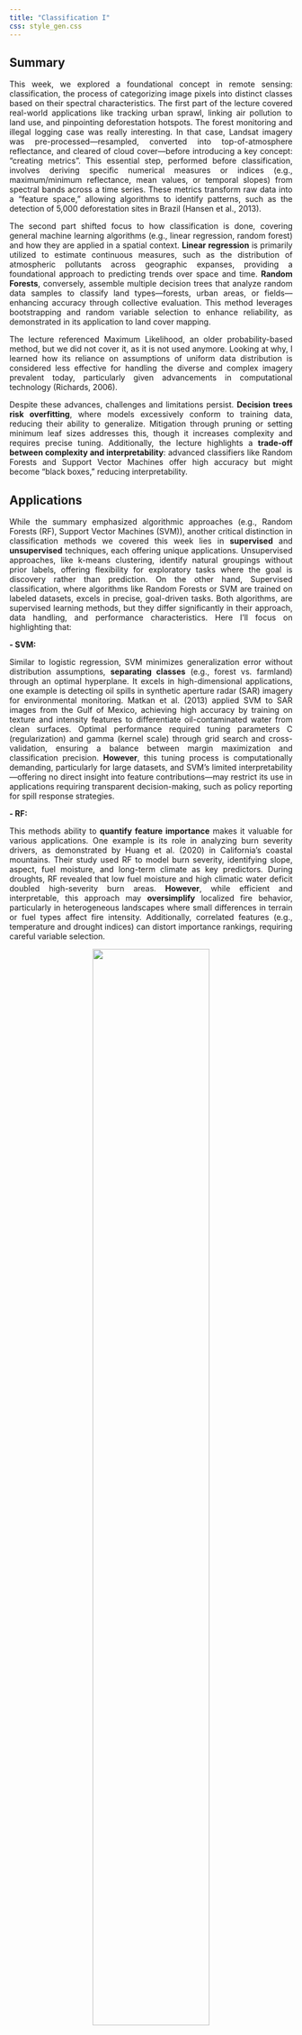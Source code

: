 ```yaml
---
title: "Classification I"
css: style_gen.css
---
```


## Summary

::: {style="text-align: justify;"}
This week, we explored a foundational concept in remote sensing: classification, the process of categorizing image pixels into distinct classes based on their spectral characteristics. The first part of the lecture covered real-world applications like tracking urban sprawl, linking air pollution to land use, and pinpointing deforestation hotspots. The forest monitoring and illegal logging case was really interesting. In that case, Landsat imagery was pre-processed—resampled, converted into top-of-atmosphere reflectance, and cleared of cloud cover—before introducing a key concept: "creating metrics". This essential step, performed before classification, involves deriving specific numerical measures or indices (e.g., maximum/minimum reflectance, mean values, or temporal slopes) from spectral bands across a time series. These metrics transform raw data into a "feature space," allowing algorithms to identify patterns, such as the detection of 5,000 deforestation sites in Brazil (Hansen et al., 2013).

The second part shifted focus to how classification is done, covering general machine learning algorithms (e.g., linear regression, random forest) and how they are applied in a spatial context. **Linear regression** is primarily utilized to estimate continuous measures, such as the distribution of atmospheric pollutants across geographic expanses, providing a foundational approach to predicting trends over space and time. **Random Forests**, conversely, assemble multiple decision trees that analyze random data samples to classify land types—forests, urban areas, or fields—enhancing accuracy through collective evaluation. This method leverages bootstrapping and random variable selection to enhance reliability, as demonstrated in its application to land cover mapping.

The lecture referenced Maximum Likelihood, an older probability-based method, but we did not cover it, as it is not used anymore. Looking at why, I learned how its reliance on assumptions of uniform data distribution is considered less effective for handling the diverse and complex imagery prevalent today, particularly given advancements in computational technology (Richards, 2006).

Despite these advances, challenges and limitations persist. **Decision trees risk overfitting**, where models excessively conform to training data, reducing their ability to generalize. Mitigation through pruning or setting minimum leaf sizes addresses this, though it increases complexity and requires precise tuning. Additionally, the lecture highlights a **trade-off between complexity and interpretability**: advanced classifiers like Random Forests and Support Vector Machines offer high accuracy but might become "black boxes," reducing interpretability.
:::

## Applications

::: {style="text-align: justify;"}
While the summary emphasized algorithmic approaches (e.g., Random Forests (RF), Support Vector Machines (SVM)), another critical distinction in classification methods we covered this week lies in **supervised** and **unsupervised** techniques, each offering unique applications. Unsupervised approaches, like k-means clustering, identify natural groupings without prior labels, offering flexibility for exploratory tasks where the goal is discovery rather than prediction. On the other hand, Supervised classification, where algorithms like Random Forests or SVM are trained on labeled datasets, excels in precise, goal-driven tasks. Both algorithms, are supervised learning methods, but they differ significantly in their approach, data handling, and performance characteristics. Here I’ll focus on highlighting that:

**- SVM:**

Similar to logistic regression, SVM minimizes generalization error without distribution assumptions, **separating classes** (e.g., forest vs. farmland) through an optimal hyperplane. It excels in high-dimensional applications, one example is detecting oil spills in synthetic aperture radar (SAR) imagery for environmental monitoring. Matkan et al. (2013) applied SVM to SAR images from the Gulf of Mexico, achieving high accuracy by training on texture and intensity features to differentiate oil-contaminated water from clean surfaces. Optimal performance required tuning parameters C (regularization) and gamma (kernel scale) through grid search and cross-validation, ensuring a balance between margin maximization and classification precision. **However**, this tuning process is computationally demanding, particularly for large datasets, and SVM’s limited interpretability—offering no direct insight into feature contributions—may restrict its use in applications requiring transparent decision-making, such as policy reporting for spill response strategies.

**- RF:**

This methods ability to **quantify feature importance** makes it valuable for various applications. One example is its role in analyzing burn severity drivers, as demonstrated by Huang et al. (2020) in California’s coastal mountains. Their study used RF to model burn severity, identifying slope, aspect, fuel moisture, and long-term climate as key predictors. During droughts, RF revealed that low fuel moisture and high climatic water deficit doubled high-severity burn areas. **However**, while efficient and interpretable, this approach may **oversimplify** localized fire behavior, particularly in heterogeneous landscapes where small differences in terrain or fuel types affect fire intensity. Additionally, correlated features (e.g., temperature and drought indices) can distort importance rankings, requiring careful variable selection.

<figure style=" text-align: center;">

<img src="images/supervised_learning.png" style="width: 70%;"/>

<figcaption style="text-align: center;">

Figure 1 - RF Vs SVM approach. <br> <a href="https://cambridgecoding.wordpress.com/2016/05/16/expanding-your-machine-learning-toolkit-randomized-search-computational-budgets-and-new-algorithms-2/">Source</a>

</figcaption>

</figure>
:::

## Reflections

::: {style="text-align: justify;"}
Reflecting on this lecture, I found it easy to follow and connect with, probably because classification appears in many familiar research areas like city planning or detecting change. Before this, I had some knowledge of machine learning, but not within remote sensing.

A few years ago, in 2020, I attempted to detect building footprints in Riyadh using an Esri machine learning tool. The results were inaccurate, and at the time, I assumed buildings shared similar traits like materials across regions. I didn’t fully understand how Riyadh’s buildings differ in spectral and structural characteristics from those in the tool’s training data and the big impact this has. Now, I see how methods like SVM classification, introduced in the lecture, could improve such work by adjusting to local details.

The lecture also raised a broader consideration: the tendency to utilize the most accurate tools without considering their suitability for a given problem. The lecture showed Maximum Likelihood isn’t used much anymore because it can’t keep up with today’s messy data (Richards, 2006), which makes me think: how often do we pick flashy tech over what actually works for the problem?
:::

## References

::: {style="text-align: left; font-size: 13px;"}
Hansen, M.C., Potapov, P.V., Moore, R., Hancher, M., Turubanova, S.A., Tyukavina, A., Thau, D., Stehman, S.V., Goetz, S.J., Loveland, T.R., Kommareddy, A., Egorov, A., Chini, L., Justice, C.O., Townshend, J.R.G., 2013. High-Resolution Global Maps of 21st-Century Forest Cover Change. Science 342, 850–853.

Huang, Y., Jin, Y., Schwartz, M. W., & Thorne, J. H. (2020). Intensified burn severity in California’s northern coastal mountains by drier climatic condition. Environmental Research Letters, 15(10), 104033-. https://doi.org/10.1088/1748-9326/aba6af

Matkan, A. A., Hajeb, M., & Azarakhsh, Z. (2013). Oil spill detection from SAR image using SVM based classification. International Archives of the Photogrammetry, Remote Sensing and Spatial Information Sciences., XL-1/W3, 55–60. https://doi.org/10.5194/isprsarchives-XL-1-W3-55-2013

Richards, J. A. (John A., & Jia, X. (2006). Remote sensing digital image analysis : an introduction. (4th ed. / John A. Richards, Xiuping Jia). Springer.
:::
